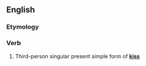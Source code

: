 ==English==

===Etymology===
{{suffix|en|kiss|eth}}

===Verb===
{{head|en|verb form}}

# {{lb|en|archaic}} Third-person singular present simple form of '''[[kiss]]'''
